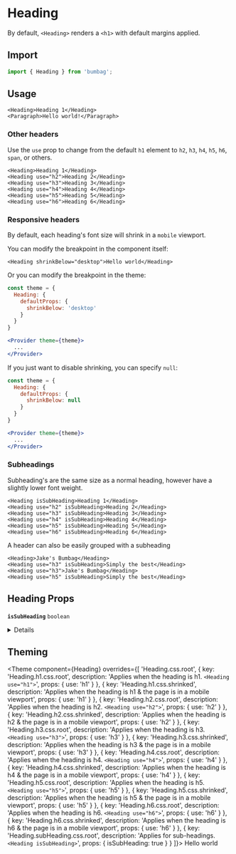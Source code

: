 
# Heading

By default, `<Heading>` renders a `<h1>` with default margins applied.

## Import

```jsx
import { Heading } from 'bumbag';
```

## Usage

```jsx-live
<Heading>Heading 1</Heading>
<Paragraph>Hello world!</Paragraph>
```

### Other headers

Use the `use` prop to change from the default `h1` element to `h2`, `h3`, `h4`, `h5`, `h6`, `span`, or others.

```jsx-live
<Heading>Heading 1</Heading>
<Heading use="h2">Heading 2</Heading>
<Heading use="h3">Heading 3</Heading>
<Heading use="h4">Heading 4</Heading>
<Heading use="h5">Heading 5</Heading>
<Heading use="h6">Heading 6</Heading>
```

### Responsive headers

By default, each heading's font size will shrink in a `mobile` viewport.

You can modify the breakpoint in the component itself:

```jsx-live
<Heading shrinkBelow="desktop">Hello world</Heading>
```

Or you can modify the breakpoint in the theme:

```jsx
const theme = {
  Heading: {
    defaultProps: {
      shrinkBelow: 'desktop'
    }
  }
}

<Provider theme={theme}>
  ...
</Provider>
```

If you just want to disable shrinking, you can specify `null`:

```jsx
const theme = {
  Heading: {
    defaultProps: {
      shrinkBelow: null
    }
  }
}

<Provider theme={theme}>
  ...
</Provider>
```

### Subheadings

Subheading's are the same size as a normal heading, however have a slightly lower font weight.

```jsx-live
<Heading isSubHeading>Heading 1</Heading>
<Heading use="h2" isSubHeading>Heading 2</Heading>
<Heading use="h3" isSubHeading>Heading 3</Heading>
<Heading use="h4" isSubHeading>Heading 4</Heading>
<Heading use="h5" isSubHeading>Heading 5</Heading>
<Heading use="h6" isSubHeading>Heading 6</Heading>
```

A header can also be easily grouped with a subheading

```jsx-live
<Heading>Jake's Bumbag</Heading>
<Heading use="h3" isSubHeading>Simply the best</Heading>
<Heading use="h3">Jake's Bumbag</Heading>
<Heading use="h5" isSubHeading>Simply the best</Heading>
```

## Heading Props

<!-- Automatically generated -->

**<Code marginRight="major-1">isSubHeading</Code>** <Code fontSize="150" palette="primary">boolean</Code>

<Box marginBottom="major-4" />

<details><Box use="summary" marginBottom="major-2">Inherits <code><strong>Box</strong></code> props</Box>

**<Code marginRight="major-1">use</Code>**

<Code isBlock palette="primary" fontSize="150" padding="minor-1" marginBottom="major-2">
{`string
  | (ComponentClass<any, any> & { useProps: any; })
  | (FunctionComponent<any> & { useProps: any; })`}
</Code>

<Box marginBottom="major-4" />

**<Code marginRight="major-1">className</Code>** <Code fontSize="150" palette="primary">string</Code>

<Box marginBottom="major-4" />

**<Code marginRight="major-1">children</Code>**

<Code isBlock palette="primary" fontSize="150" padding="minor-1" marginBottom="major-2">
{`string
  | number
  | boolean
  | {}
  | ReactElement<any, string
  | ((props: any) => ReactElement<any, string
  | ...
  | (new (props: any) => Component<any, any, any>)>)
  | (new (props: any) => Component<any, any, any>)>
  | ReactNodeArray
  | ReactPortal
  | ((props: BoxProps) => ReactNode)`}
</Code>

<Box marginBottom="major-4" />

**<Code marginRight="major-1">altitude</Code>** <Code fontSize="150" palette="primary">string</Code>

<Box marginBottom="major-4" />

**<Code marginRight="major-1">variant</Code>** <Code fontSize="150" palette="primary">string</Code>

<Box marginBottom="major-4" />

**<Code marginRight="major-1">colorMode</Code>** <Code fontSize="150" palette="primary">string</Code>

<Box marginBottom="major-4" />

**<Code marginRight="major-1">overrides</Code>**

<Code isBlock palette="primary" fontSize="150" padding="minor-1" marginBottom="major-2">
{`{
  altitudes?: AltitudesThemeConfig;
  borders?: BordersThemeConfig;
  borderRadii?: BorderRadiiThemeConfig;
  breakpoints?: BreakpointsThemeConfig;
  fonts?: FontsThemeConfig;
  fontSizes?: FontSizeThemeConfig;
  ... 84 more ...;
  Template?: TemplateThemeConfig;
}`}
</Code>

<Box marginBottom="major-4" />

**<Code marginRight="major-1">elementRef</Code>** <Code fontSize="150" palette="primary">((instance: any) =&#62; void) | RefObject&#60;any&#62;</Code>

<Box marginBottom="major-4" />

**<Code marginRight="major-1">themeKey</Code>** <Code fontSize="150" palette="primary">string</Code>

<Box marginBottom="major-4" />

</details>


## Theming

<Theme
  component={Heading}
  overrides={[
    'Heading.css.root',
    {
      key: 'Heading.h1.css.root',
      description: 'Applies when the heading is h1. `<Heading use="h1">`',
      props: { use: 'h1' }
    },
    {
      key: 'Heading.h1.css.shrinked',
      description: 'Applies when the heading is h1 & the page is in a mobile viewport',
      props: { use: 'h1' }
    },
    {
      key: 'Heading.h2.css.root',
      description: 'Applies when the heading is h2. `<Heading use="h2">`',
      props: { use: 'h2' }
    },
    {
      key: 'Heading.h2.css.shrinked',
      description: 'Applies when the heading is h2 & the page is in a mobile viewport',
      props: { use: 'h2' }
    },
    {
      key: 'Heading.h3.css.root',
      description: 'Applies when the heading is h3. `<Heading use="h3">`',
      props: { use: 'h3' }
    },
    {
      key: 'Heading.h3.css.shrinked',
      description: 'Applies when the heading is h3 & the page is in a mobile viewport',
      props: { use: 'h3' }
    },
    {
      key: 'Heading.h4.css.root',
      description: 'Applies when the heading is h4. `<Heading use="h4">`',
      props: { use: 'h4' }
    },
    {
      key: 'Heading.h4.css.shrinked',
      description: 'Applies when the heading is h4 & the page is in a mobile viewport',
      props: { use: 'h4' }
    },
    {
      key: 'Heading.h5.css.root',
      description: 'Applies when the heading is h5. `<Heading use="h5">`',
      props: { use: 'h5' }
    },
    {
      key: 'Heading.h5.css.shrinked',
      description: 'Applies when the heading is h5 & the page is in a mobile viewport',
      props: { use: 'h5' }
    },
    {
      key: 'Heading.h6.css.root',
      description: 'Applies when the heading is h6. `<Heading use="h6">`',
      props: { use: 'h6' }
    },
    {
      key: 'Heading.h6.css.shrinked',
      description: 'Applies when the heading is h6 & the page is in a mobile viewport',
      props: { use: 'h6' }
    },
    {
      key: 'Heading.subHeading.css.root',
      description: 'Applies for sub-headings. `<Heading isSubHeading>`',
      props: { isSubHeading: true }
    }
  ]}>
  Hello world
</Theme>
